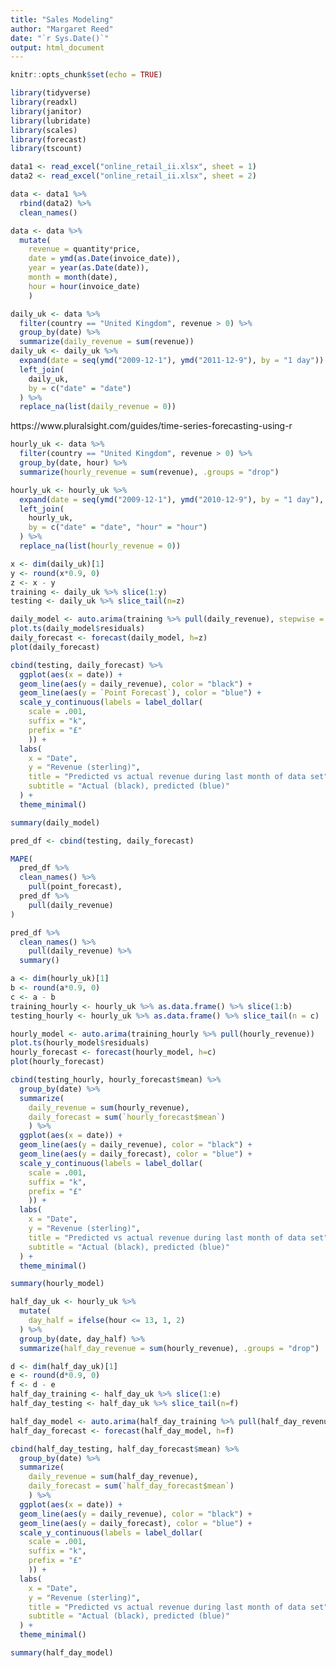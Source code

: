 ```yaml
---
title: "Sales Modeling"
author: "Margaret Reed"
date: "`r Sys.Date()`"
output: html_document
---
```


```r
knitr::opts_chunk$set(echo = TRUE)
```

```r
library(tidyverse)
library(readxl)
library(janitor)
library(lubridate)
library(scales)
library(forecast)
library(tscount)
```

```r
data1 <- read_excel("online_retail_ii.xlsx", sheet = 1)
data2 <- read_excel("online_retail_ii.xlsx", sheet = 2)
```

```r
data <- data1 %>%
  rbind(data2) %>%
  clean_names()

data <- data %>%
  mutate(
    revenue = quantity*price,
    date = ymd(as.Date(invoice_date)),
    year = year(as.Date(date)),
    month = month(date),
    hour = hour(invoice_date)
    )
```

```r
daily_uk <- data %>%
  filter(country == "United Kingdom", revenue > 0) %>%
  group_by(date) %>%
  summarize(daily_revenue = sum(revenue))
daily_uk <- daily_uk %>%
  expand(date = seq(ymd("2009-12-1"), ymd("2011-12-9"), by = "1 day")) %>%
  left_join(
    daily_uk,
    by = c("date" = "date")
  ) %>%
  replace_na(list(daily_revenue = 0))
```

https://www.pluralsight.com/guides/time-series-forecasting-using-r

```r
hourly_uk <- data %>%
  filter(country == "United Kingdom", revenue > 0) %>%
  group_by(date, hour) %>%
  summarize(hourly_revenue = sum(revenue), .groups = "drop")

hourly_uk <- hourly_uk %>%
  expand(date = seq(ymd("2009-12-1"), ymd("2010-12-9"), by = "1 day"), hour = 7:20) %>%
  left_join(
    hourly_uk,
    by = c("date" = "date", "hour" = "hour")
  ) %>%
  replace_na(list(hourly_revenue = 0))
```


```r
x <- dim(daily_uk)[1]
y <- round(x*0.9, 0)
z <- x - y
training <- daily_uk %>% slice(1:y)
testing <- daily_uk %>% slice_tail(n=z)
```

```r
daily_model <- auto.arima(training %>% pull(daily_revenue), stepwise = F)
plot.ts(daily_model$residuals)
daily_forecast <- forecast(daily_model, h=z)
plot(daily_forecast)
```

```r
cbind(testing, daily_forecast) %>%
  ggplot(aes(x = date)) +
  geom_line(aes(y = daily_revenue), color = "black") +
  geom_line(aes(y = `Point Forecast`), color = "blue") +
  scale_y_continuous(labels = label_dollar(
    scale = .001, 
    suffix = "k",
    prefix = "£"
    )) +
  labs(
    x = "Date",
    y = "Revenue (sterling)",
    title = "Predicted vs actual revenue during last month of data set",
    subtitle = "Actual (black), predicted (blue)"
  ) +
  theme_minimal()
```

```r
summary(daily_model)
```

```r
pred_df <- cbind(testing, daily_forecast)

MAPE(
  pred_df %>%
  clean_names() %>%
    pull(point_forecast),
  pred_df %>%
    pull(daily_revenue)
)

pred_df %>%
  clean_names() %>%
    pull(daily_revenue) %>%
  summary()
```




```r
a <- dim(hourly_uk)[1]
b <- round(a*0.9, 0)
c <- a - b
training_hourly <- hourly_uk %>% as.data.frame() %>% slice(1:b)
testing_hourly <- hourly_uk %>% as.data.frame() %>% slice_tail(n = c)
```

```r
hourly_model <- auto.arima(training_hourly %>% pull(hourly_revenue))
plot.ts(hourly_model$residuals)
hourly_forecast <- forecast(hourly_model, h=c)
plot(hourly_forecast)
```

```r
cbind(testing_hourly, hourly_forecast$mean) %>%
  group_by(date) %>%
  summarize(
    daily_revenue = sum(hourly_revenue), 
    daily_forecast = sum(`hourly_forecast$mean`)
    ) %>%
  ggplot(aes(x = date)) +
  geom_line(aes(y = daily_revenue), color = "black") +
  geom_line(aes(y = daily_forecast), color = "blue") +
  scale_y_continuous(labels = label_dollar(
    scale = .001, 
    suffix = "k",
    prefix = "£"
    )) +
  labs(
    x = "Date",
    y = "Revenue (sterling)",
    title = "Predicted vs actual revenue during last month of data set",
    subtitle = "Actual (black), predicted (blue)"
  ) +
  theme_minimal()
```

```r
summary(hourly_model)
```


```r
half_day_uk <- hourly_uk %>%
  mutate(
    day_half = ifelse(hour <= 13, 1, 2)
  ) %>%
  group_by(date, day_half) %>%
  summarize(half_day_revenue = sum(hourly_revenue), .groups = "drop")

d <- dim(half_day_uk)[1]
e <- round(d*0.9, 0)
f <- d - e
half_day_training <- half_day_uk %>% slice(1:e)
half_day_testing <- half_day_uk %>% slice_tail(n=f)
```

```r
half_day_model <- auto.arima(half_day_training %>% pull(half_day_revenue), stepwise = F)
half_day_forecast <- forecast(half_day_model, h=f)
```

```r
cbind(half_day_testing, half_day_forecast$mean) %>%
  group_by(date) %>%
  summarize(
    daily_revenue = sum(half_day_revenue), 
    daily_forecast = sum(`half_day_forecast$mean`)
    ) %>%
  ggplot(aes(x = date)) +
  geom_line(aes(y = daily_revenue), color = "black") +
  geom_line(aes(y = daily_forecast), color = "blue") +
  scale_y_continuous(labels = label_dollar(
    scale = .001, 
    suffix = "k",
    prefix = "£"
    )) +
  labs(
    x = "Date",
    y = "Revenue (sterling)",
    title = "Predicted vs actual revenue during last month of data set",
    subtitle = "Actual (black), predicted (blue)"
  ) +
  theme_minimal()
```
```r
summary(half_day_model)
```

